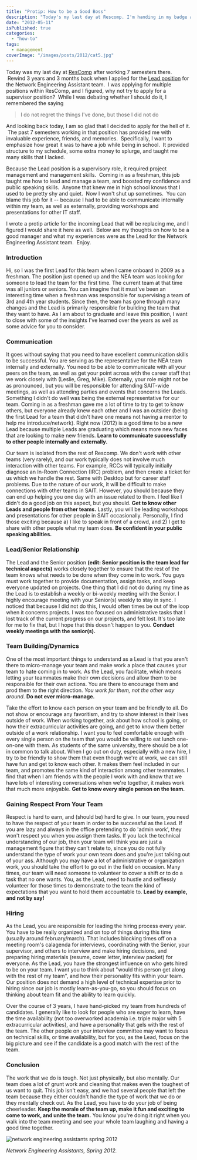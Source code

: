 ```yaml
---
title: "Protip: How to be a Good Boss"
description: "Today's my last day at Rescomp. I'm handing in my badge after working 7 semesters in a Lead role supporting a team of 10"
date: "2012-05-11"
isPublished: true
categories:
  - "how-to"
tags:
  - management
coverImage: "/images/posts/2012/cat5.jpg"
---
```


Today was my last day at [ResComp](http://www.rescomp.berkeley.edu/) after working 7 semesters there.  Rewind 3 years and 3 months back when I applied for the [Lead position](http://www.rescomp.berkeley.edu/about/jobs/networkinfrastructure/leadnetengassistant/) for the Network Engineering Assistant team.  I was applying for multiple positions within ResComp, and I figured, why not try to apply for a supervisor position?  While I was debating whether I should do it, I remembered the saying

> I do not regret the things I've done, but those I did not do

And looking back today, I am so glad that I decided to apply for the hell of it.  The past 7 semesters working in that position has provided me with invaluable experience, friends, and memories.  Specifically, I want to emphasize how great it was to have a job while being in school.  It provided structure to my schedule, some extra money to splurge, and taught me many skills that I lacked.

Because the Lead position is a supervisory role, it required project management and management skills.  Coming in as a freshman, this job taught me how to lead and manage a team, and boosted my confidence and public speaking skills.  Anyone that knew me in high school knows that I used to be pretty shy and quiet.  Now I won't shut up sometimes.  You can blame this job for it -- because I had to be able to communicate internally within my team, as well as externally, providing workshops and presentations for other IT staff.

I wrote a protip article for the incoming Lead that will be replacing me, and I figured I would share it here as well.  Below are my thoughts on how to be a good manager and what my experiences were as the Lead for the Network Engineering Assistant team.  Enjoy.

### Introduction

Hi, so I was the first Lead for this team when I came onboard in 2009 as a freshman. The position just opened up and the NEA team was looking for someone to lead the team for the first time. The current team at that time was all juniors or seniors. You can imagine that it must've been an interesting time when a freshman was responsible for supervising a team of 3rd and 4th year students. Since then, the team has gone through many changes and the Lead is primarily responsible for building the team that they want to have. As I am about to graduate and leave this position, I want to close with some of the insights I've learned over the years as well as some advice for you to consider.

### Communication

It goes without saying that you need to have excellent communication skills to be successful. You are serving as the representative for the NEA team internally and externally. You need to be able to communicate with all your peers on the team, as well as get your point across with the career staff that we work closely with (Leslie, Greg, Mike). Externally, your role might not be as pronounced, but you will be responsible for attending SAIT-wide meetings, as well as attending parties and events that concerns the Leads. Something I didn't do well was being the external representative for our team. Coming in as a freshman gave me a lot of time to try to get to know others, but everyone already knew each other and I was an outsider (being the first Lead for a team that didn't have one means not having a mentor to help me introduce/network). Right now (2012) is a good time to be a new Lead because multiple Leads are graduating which means more new faces that are looking to make new friends. **Learn to communicate successfully to other people internally and externally.**

Our team is isolated from the rest of Rescomp. We don't work with other teams (very rarely), and our work typically does not involve much interaction with other teams. For example, RCCs will typically initially diagnose an In-Room Connection (IRC) problem, and then create a ticket for us which we handle the rest. Same with Desktop but for career staff problems. Due to the nature of our work, it will be difficult to make connections with other teams in SAIT. However, you should because they can end up helping you one day with an issue related to them. I feel like I didn't do a good job on this aspect, but you should. **Get to know other Leads and people from other teams.** Lastly, you will be leading workshops and presentations for other people in SAIT occasionally. Personally, I find those exciting because a) I like to speak in front of a crowd, and 2) I get to share with other people what my team does. **Be confident in your public speaking abilities.**

### Lead/Senior Relationship

The Lead and the Senior position **(edit: Senior position is the team lead for technical aspects)** works closely together to ensure that the rest of the team knows what needs to be done when they come in to work. You guys must work together to provide documentation, assign tasks, and keep everyone updated on projects. One thing that I did not do during my time as the Lead is to establish a weekly or bi-weekly meeting with the Senior. I highly encourage meeting with your Senior(s) weekly to stay in sync. I noticed that because I did not do this, I would often times be out of the loop when it concerns projects. I was too focused on administrative tasks that I lost track of the current progress on our projects, and felt lost. It's too late for me to fix that, but I hope that this doesn't happen to you. **Conduct weekly meetings with the senior(s).**

### Team Building/Dynamics

One of the most important things to understand as a Lead is that you aren't there to micro-manage your team and make work a place that causes your team to hate coming in to work. As the Lead, you facilitate, which means letting your teammates make their own decisions and allow them to be responsible for their own actions. You are there to encourage them and prod them to the right direction. *You work for them, not the other way around.* **Do not ever micro-manage.**

Take the effort to know each person on your team and be friendly to all. Do not show or encourage any favoritism, and try to show interest in their lives outside of work. When working together, ask about how school is going, or how their extracurricular activities are going, and get to know them better outside of a work relationship. I want you to feel comfortable enough with every single person on the team that you would be willing to eat lunch one-on-one with them. As students of the same university, there should be a lot in common to talk about. When I go out on duty, especially with a new hire, I try to be friendly to show them that even though we're at work, we can still have fun and get to know each other. It makes them feel included in our team, and promotes the same kind of interaction among other teammates. I find that when I am friends with the people I work with and know that we have lots of interesting conversations when we're together, it makes work that much more enjoyable. **Get to know every single person on the team.**

### Gaining Respect From Your Team

Respect is hard to earn, and (should be) hard to give. In our team, you need to have the respect of your team in order to be successful as the Lead. If you are lazy and always in the office pretending to do 'admin work', they won't respect you when you assign them tasks. If you lack the technical understanding of our job, then your team will think you are just a management figure that they can't relate to, since you do not fully understand the type of work your own team does and you're just talking out of your ass. Although you may have a lot of administrative or organization work, you should take the effort to go out in the field on occasion. Many times, our team will need someone to volunteer to cover a shift or to do a task that no one wants. You, as the Lead, need to hustle and selflessly volunteer for those times to demonstrate to the team the kind of expectations that you want to hold them accountable to. **Lead by example, and not by say!**

### Hiring

As the Lead, you are responsible for leading the hiring process every year. You have to be really organized and on top of things during this time (usually around february/march). That includes blocking times off on a meeting room's calagenda for interviews, coordinating with the Senior, your supervisor, and others to interview and make hiring decisions, and preparing hiring materials (resume, cover letter, interview packet) for everyone. As the Lead, you have the strongest influence on who gets hired to be on your team. I want you to think about "would this person get along with the rest of my team", and how their personality fits within your team. Our position does not demand a high level of technical expertise prior to hiring since our job is mostly learn-as-you-go, so you should focus on thinking about team fit and the ability to learn quickly.

Over the course of 3 years, I have hand-picked my team from hundreds of candidates. I generally like to look for people who are eager to learn, have the time availability (not too overworked academia i.e. triple major with 5 extracurricular activities), and have a personality that gels with the rest of the team. The other people on your interview committee may want to focus on technical skills, or time availability, but for you, as the Lead, focus on the big picture and see if the candidate is a good match with the rest of the team.

### Conclusion

The work that we do is tough. Not just physically, but also mentally. Our team does a lot of grunt work and cleaning that makes even the toughest of us want to quit. This job isn't easy, and we had several people that left the team because they either couldn't handle the type of work that we do or they mentally check out. As the Lead, you have to do your job of being cheerleader. **Keep the morale of the team up, make it fun and exciting to come to work, and unite the team.** You know you're doing it right when you walk into the team meeting and see your whole team laughing and having a good time together.

![network engineering assistants spring 2012](/images/posts/2012/network-engineering-assistants-spring-2012.jpg)

_Network Engineering Assistants, Spring 2012._

